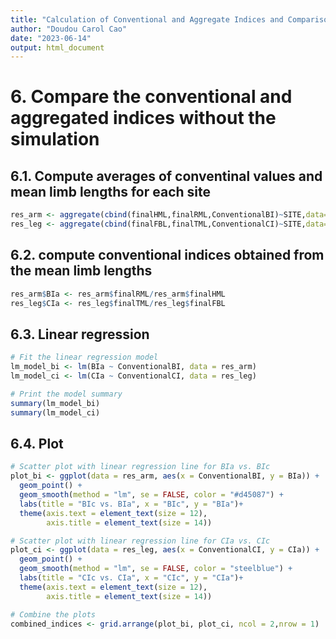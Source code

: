 ---
title: "Calculation of Conventional and Aggregate Indices and Comparison"
author: "Doudou Carol Cao"
date: "2023-06-14"
output: html_document
---
# 6. Compare the conventional and aggregated indices without the simulation 
## 6.1. Compute averages of conventinal values and mean limb lengths for each site
```{r}
res_arm <- aggregate(cbind(finalHML,finalRML,ConventionalBI)~SITE,data=Armset,mean)
res_leg <- aggregate(cbind(finalFBL,finalTML,ConventionalCI)~SITE,data=Legset,mean)
```

## 6.2. compute conventional indices obtained from the mean limb lengths

```{r}
res_arm$BIa <- res_arm$finalRML/res_arm$finalHML
res_leg$CIa <- res_leg$finalTML/res_leg$finalFBL
```

## 6.3. Linear regression
```{r}
# Fit the linear regression model
lm_model_bi <- lm(BIa ~ ConventionalBI, data = res_arm)
lm_model_ci <- lm(CIa ~ ConventionalCI, data = res_leg)

# Print the model summary
summary(lm_model_bi)
summary(lm_model_ci)
```

## 6.4. Plot
```{r}
# Scatter plot with linear regression line for BIa vs. BIc
plot_bi <- ggplot(data = res_arm, aes(x = ConventionalBI, y = BIa)) +
  geom_point() +
  geom_smooth(method = "lm", se = FALSE, color = "#d45087") +
  labs(title = "BIc vs. BIa", x = "BIc", y = "BIa")+
  theme(axis.text = element_text(size = 12),
        axis.title = element_text(size = 14))

# Scatter plot with linear regression line for CIa vs. CIc
plot_ci <- ggplot(data = res_leg, aes(x = ConventionalCI, y = CIa)) +
  geom_point() +
  geom_smooth(method = "lm", se = FALSE, color = "steelblue") +
  labs(title = "CIc vs. CIa", x = "CIc", y = "CIa")+
  theme(axis.text = element_text(size = 12),
        axis.title = element_text(size = 14))

# Combine the plots
combined_indices <- grid.arrange(plot_bi, plot_ci, ncol = 2,nrow = 1)
```

